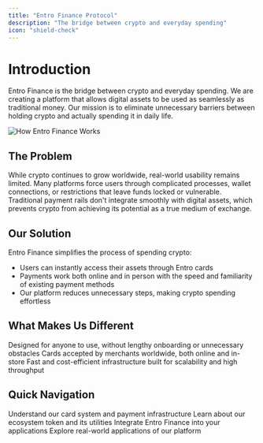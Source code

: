 ```yaml
---
title: "Entro Finance Protocol"
description: "The bridge between crypto and everyday spending"
icon: "shield-check"
---
```


# Introduction

Entro Finance is the bridge between crypto and everyday spending. We are creating a platform that allows digital assets to be used as seamlessly as traditional money. Our mission is to eliminate unnecessary barriers between holding crypto and actually spending it in daily life.

![How Entro Finance Works](/assets/HotItWorks.png)

## The Problem

While crypto continues to grow worldwide, real-world usability remains limited. Many platforms force users through complicated processes, wallet connections, or restrictions that leave funds locked or vulnerable. Traditional payment rails don't integrate smoothly with digital assets, which prevents crypto from achieving its potential as a true medium of exchange.

## Our Solution

Entro Finance simplifies the process of spending crypto:

- Users can instantly access their assets through Entro cards
- Payments work both online and in person with the speed and familiarity of existing payment methods
- Our platform reduces unnecessary steps, making crypto spending effortless

## What Makes Us Different

<CardGroup cols={3}>
  <Card
    title="Accessibility"
    icon="door-open"
    href="/getting-started/what-is-entro"
  >
    Designed for anyone to use, without lengthy onboarding or unnecessary obstacles
  </Card>
  <Card
    title="Global Reach"
    icon="globe"
    href="/how-it-works/global-network"
  >
    Cards accepted by merchants worldwide, both online and in-store
  </Card>
  <Card
    title="Scalable Infrastructure"
    icon="server"
    href="/how-it-works/overview"
  >
    Fast and cost-efficient infrastructure built for scalability and high throughput
  </Card>
</CardGroup>

## Quick Navigation

<CardGroup cols={2}>
  <Card
    title="How It Works"
    icon="gears"
    href="/how-it-works/overview"
  >
    Understand our card system and payment infrastructure
  </Card>
  <Card
    title="ENTRO Token"
    icon="coin"
    href="/tokenomics/entro-token"
  >
    Learn about our ecosystem token and its utilities
  </Card>
  <Card
    title="Developer Portal"
    icon="code"
    href="/developer/quickstart"
  >
    Integrate Entro Finance into your applications
  </Card>
  <Card
    title="Use Cases"
    icon="lightbulb"
    href="/use-cases/everyday-spending"
  >
    Explore real-world applications of our platform
  </Card>
</CardGroup>

